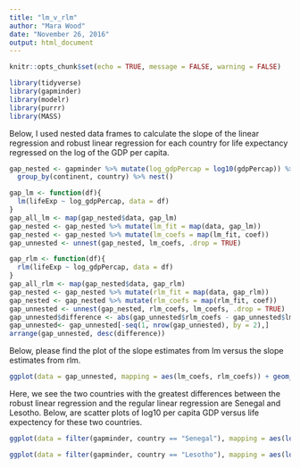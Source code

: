 ```yaml
---
title: "lm_v_rlm"
author: "Mara Wood"
date: "November 26, 2016"
output: html_document
---
```


```r
knitr::opts_chunk$set(echo = TRUE, message = FALSE, warning = FALSE)
```

```r
library(tidyverse)
library(gapminder)
library(modelr)
library(purrr)
library(MASS)
```
Below, I used nested data frames to calculate the slope of the linear regression and robust linear regression for each country for life expectancy regressed on the log of the GDP per capita. 
```r
gap_nested <- gapminder %>% mutate(log_gdpPercap = log10(gdpPercap)) %>%
  group_by(continent, country) %>% nest()

gap_lm <- function(df){
  lm(lifeExp ~ log_gdpPercap, data = df)
}
gap_all_lm <- map(gap_nested$data, gap_lm)
gap_nested <- gap_nested %>% mutate(lm_fit = map(data, gap_lm))
gap_nested <- gap_nested %>% mutate(lm_coefs = map(lm_fit, coef)) 
gap_unnested <- unnest(gap_nested, lm_coefs, .drop = TRUE)

gap_rlm <- function(df){
  rlm(lifeExp ~ log_gdpPercap, data = df)
}
gap_all_rlm <- map(gap_nested$data, gap_rlm)
gap_nested <- gap_nested %>% mutate(rlm_fit = map(data, gap_rlm))
gap_nested <- gap_nested %>% mutate(rlm_coefs = map(rlm_fit, coef)) 
gap_unnested <- unnest(gap_nested, rlm_coefs, lm_coefs, .drop = TRUE)
gap_unnested$difference <- abs(gap_unnested$rlm_coefs - gap_unnested$lm_coefs)
gap_unnested<- gap_unnested[-seq(1, nrow(gap_unnested), by = 2),]
arrange(gap_unnested, desc(difference))
```

Below, please find the plot of the slope estimates from lm versus the slope estimates from rlm.  
```r
ggplot(data = gap_unnested, mapping = aes(lm_coefs, rlm_coefs)) + geom_point() + geom_line()
```

Here, we see the two countries with the greatest differences between the robust linear regression and the regular linear regression are Senegal and Lesotho.  Below, are scatter plots of log10 per capita GDP versus life expectency for these two countries.  
```r
ggplot(data = filter(gapminder, country == "Senegal"), mapping = aes(log10(gdpPercap), lifeExp)) + geom_point() + xlab("GDP Per Capita (Log)") + ylab("Life Expectancy") + ggtitle("Senegal")

ggplot(data = filter(gapminder, country == "Lesotho"), mapping = aes(log10(gdpPercap), lifeExp)) + geom_point() + xlab("GDP Per Capita (Log)") + ylab("Life Expectancy") + ggtitle("Lesotho")
```